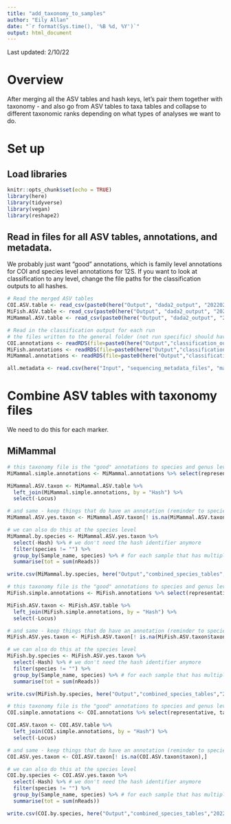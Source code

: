```yaml
---
title: "add_taxonomy_to_samples"
author: "Eily Allan"
date: "`r format(Sys.time(), '%B %d, %Y')`"
output: html_document
---
```


Last updated: 2/10/22

# Overview

After merging all the ASV tables and hash keys, let's pair them together with taxonomy - and also go from ASV tables to taxa tables and collapse to different taxonomic ranks depending on what types of analyses we want to do. 

# Set up

## Load libraries

```r
knitr::opts_chunk$set(echo = TRUE)
library(here)
library(tidyverse)
library(vegan)
library(reshape2)
```

## Read in files for all ASV tables, annotations, and metadata. 

We probably just want "good" annotations, which is family level annotations for COI and species level annotations for 12S. If you want to look at classification to any level, change the file paths for the classification outputs to all hashes. 

```r

# Read the merged ASV tables
COI.ASV.table <- read_csv(paste0(here("Output", "dada2_output", "20220210.combined.COI.ASV.table.csv")))
MiFish.ASV.table <- read_csv(paste0(here("Output", "dada2_output", "20220210.combined.MiFish.ASV.table.csv")))
MiMammal.ASV.table <- read_csv(paste0(here("Output", "dada2_output", "20220210.combined.MiMammal.ASV.table.csv")))

# Read in the classification output for each run 
# the files written to the general folder (not run specific) should have everything classified from all runs because they are our "databases" to use for future runs - we want to use the "DATE.MARKER.all.good.previous.hashes.annotated.rds" file 
COI.annotations <- readRDS(file=paste0(here("Output","classification_output"),"/COI.all.gs.previous.hashes.annotated.rds"))
MiFish.annotations <- readRDS(file=paste0(here("Output","classification_output"),"/MiFish.all.gs.previous.hashes.annotated.rds"))
MiMammal.annotations <- readRDS(file=paste0(here("Output","classification_output"),"/MiMammal.all.gs.previous.hashes.annotated.rds"))

all.metadata <- read.csv(here("Input", "sequencing_metadata_files", "master_sequencing_datasheet_20211026.csv"))

```

# Combine ASV tables with taxonomy files 

We need to do this for each marker. 

## MiMammal

```r

# this taxonomy file is the "good" annotations to species and genus level so let's get rid of the other junk for right now 
MiMammal.simple.annotations <- MiMammal.annotations %>% select(representative, taxon, species) %>% rename(Hash = representative)

MiMammal.ASV.taxon <- MiMammal.ASV.table %>% 
  left_join(MiMammal.simple.annotations, by = "Hash") %>% 
  select(-Locus)

# and same - keep things that do have an annotation (reminder to species or genus level so "good" annotation)
MiMammal.ASV.yes.taxon <- MiMammal.ASV.taxon[! is.na(MiMammal.ASV.taxon$taxon),]

# we can also do this at the species level 
MiMammal.by.species <- MiMammal.ASV.yes.taxon %>% 
  select(-Hash) %>% # we don't need the hash identifier anymore
  filter(species != "") %>% 
  group_by(Sample_name, species) %>% # for each sample that has multiple asvs that assign to the same taxa...
  summarise(tot = sum(nReads))

write.csv(MiMammal.by.species, here("Output","combined_species_tables","20220210_MiMammal.csv"), row.names = FALSE)
```

```r

# this taxonomy file is the "good" annotations to species and genus level so let's get rid of the other junk for right now 
MiFish.simple.annotations <- MiFish.annotations %>% select(representative, taxon, species) %>% rename(Hash = representative)

MiFish.ASV.taxon <- MiFish.ASV.table %>% 
  left_join(MiFish.simple.annotations, by = "Hash") %>% 
  select(-Locus)

# and same - keep things that do have an annotation (reminder to species or genus level so "good" annotation)
MiFish.ASV.yes.taxon <- MiFish.ASV.taxon[! is.na(MiFish.ASV.taxon$taxon),]

# we can also do this at the species level 
MiFish.by.species <- MiFish.ASV.yes.taxon %>% 
  select(-Hash) %>% # we don't need the hash identifier anymore
  filter(species != "") %>% 
  group_by(Sample_name, species) %>% # for each sample that has multiple asvs that assign to the same taxa...
  summarise(tot = sum(nReads))

write.csv(MiFish.by.species, here("Output","combined_species_tables","20220210_MiFish.csv"), row.names = FALSE)

```

```r

# this taxonomy file is the "good" annotations to species and genus level so let's get rid of the other junk for right now 
COI.simple.annotations <- COI.annotations %>% select(representative, taxon, species) %>% rename(Hash = representative)

COI.ASV.taxon <- COI.ASV.table %>% 
  left_join(COI.simple.annotations, by = "Hash") %>% 
  select(-Locus)

# and same - keep things that do have an annotation (reminder to species or genus level so "good" annotation)
COI.ASV.yes.taxon <- COI.ASV.taxon[! is.na(COI.ASV.taxon$taxon),]

# we can also do this at the species level 
COI.by.species <- COI.ASV.yes.taxon %>% 
  select(-Hash) %>% # we don't need the hash identifier anymore
  filter(species != "") %>% 
  group_by(Sample_name, species) %>% # for each sample that has multiple asvs that assign to the same taxa...
  summarise(tot = sum(nReads))

write.csv(COI.by.species, here("Output","combined_species_tables","20220210_COI.csv"), row.names = FALSE)

```
